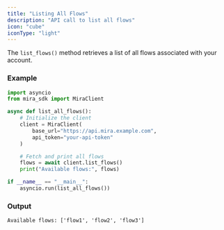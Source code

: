 ```yaml
---
title: "Listing All Flows"
description: "API call to list all flows"
icon: "cube"
iconType: "light"
---
```


The `list_flows()` method retrieves a list of all flows associated with your account.

### Example

```python
import asyncio
from mira_sdk import MiraClient

async def list_all_flows():
    # Initialize the client
    client = MiraClient(
        base_url="https://api.mira.example.com",
        api_token="your-api-token"
    )

    # Fetch and print all flows
    flows = await client.list_flows()
    print("Available flows:", flows)

if __name__ == "__main__":
    asyncio.run(list_all_flows())
```

### Output

```plaintext
Available flows: ['flow1', 'flow2', 'flow3']
```
